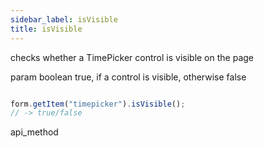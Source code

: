```yaml
---
sidebar_label: isVisible
title: isVisible
---
```



          


<Short>
 checks whether a TimePicker control is visible on the page


</Short>



param   boolean     true, if a control is visible, otherwise false


~~~js

form.getItem("timepicker").isVisible(); 
// -> true/false

~~~
 api_method

<Descr>





</Descr>

